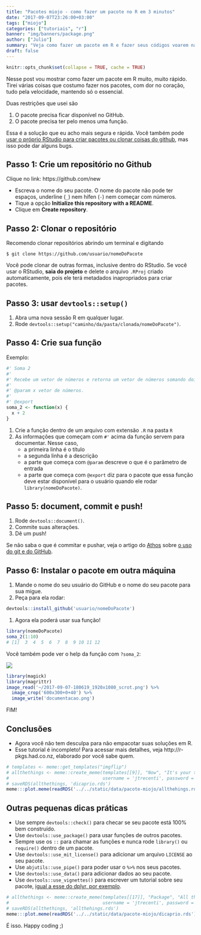 ```yaml
---
title: "Pacotes miojo - como fazer um pacote no R em 3 minutos"
date: "2017-09-07T23:26:00+03:00"
tags: ["miojo"]
categories: ["tutoriais", "r"]
banner: "img/banners/package.png"
author: ["Julio"]
summary: "Veja como fazer um pacote em R e fazer seus códigos voarem na velocidade da luz"
draft: false
---
```


```r
knitr::opts_chunk$set(collapse = TRUE, cache = TRUE)
```


Nesse post vou mostrar como fazer um pacote em R muito, muito rápido. Tirei várias coisas que costumo fazer nos pacotes, com dor no coração, tudo pela velocidade, mantendo só o essencial.

Duas restrições que usei são

1. O pacote precisa ficar disponível no GitHub.
2. O pacote precisa ter pelo menos uma função.

Essa é a solução que eu acho mais segura e rápida. Você também pode [usar o próprio RStudio para criar pacotes ou clonar coisas do github](http://curso-r.com/blog/2017/07/17/2017-07-17-rstudio-e-github/), mas isso pode dar alguns bugs.

## Passo 1: Crie um repositório no Github

Clique no link: https://github.com/new

- Escreva o nome do seu pacote. O nome do pacote não pode ter espaços, underline (`_`) nem hífen (`-`) nem começar com números.
- Tique a opção **Initialize this repository with a README**.
- Clique em **Create repository**.

## Passo 2: Clonar o repositório

Recomendo clonar repositórios abrindo um terminal e digitando

```
$ git clone https://github.com/usuario/nomeDoPacote
```

Você pode clonar de outras formas, inclusive dentro do RStudio. Se você usar o RStudio, **saia do projeto** e delete o arquivo `.RProj` criado automaticamente, pois ele terá metadados inapropriados para criar pacotes.

## Passo 3: usar `devtools::setup()`

1. Abra uma nova sessão R em qualquer lugar.
2. Rode `devtools::setup("caminho/da/pasta/clonada/nomeDoPacote")`.

## Passo 4: Crie sua função

Exemplo:

```r
#' Soma 2
#' 
#' Recebe um vetor de números e retorna um vetor de números somando dois
#' 
#' @param x vetor de números.
#'
#' @export
soma_2 <- function(x) {
  x + 2
}
```

1. Crie a função dentro de um arquivo com extensão `.R` na pasta `R`
2. As informações que começam com `#'` acima da função servem para documentar. Nesse caso,
    - a primeira linha é o título
    - a segunda linha é a descrição
    - a parte que começa com `@param` descreve o que é o parâmetro de entrada
    - a parte que começa com `@export` diz para o pacote que essa função deve estar disponível para o usuário quando ele rodar `library(nomeDoPacote)`.

## Passo 5: document, commit e push!

1. Rode `devtools::document()`.
1. Commite suas alterações.
2. Dê um push!

Se não saba o que é commitar e pushar, veja o artigo do [Athos](http://curso-r.com/author/athos/) sobre [o uso do git e do  GitHub](http://curso-r.com/blog/2017/07/17/2017-07-17-rstudio-e-github/).

## Passo 6: Instalar o pacote em outra máquina

1. Mande o nome do seu usuário do GitHub e o nome do seu pacote para sua migue.
1. Peça para ela rodar:

```r
devtools::install_github('usuario/nomeDoPacote')
```

1. Agora ela poderá usar sua função!

```r
library(nomeDoPacote)
soma_2(1:10)
# [1]  3  4  5  6  7  8  9 10 11 12
```

Você também pode ver o help da função com `?soma_2`:

![](/img/blog/pacote-miojo/documentacao.png)

```r
library(magick)
library(magrittr)
image_read('~/2017-09-07-180619_1920x1080_scrot.png') %>%
  image_crop('600x300+0+40') %>%
  image_write('documentacao.png')
```

FIM!

## Conclusões

- Agora você não tem desculpa para não empacotar suas soluções em R.
- Esse tutorial é incompleto! Para acessar mais detalhes, veja http://r-pkgs.had.co.nz, elaborado por você sabe quem.

```r
# templates <- meme::get_templates("imgflip")
# allthethings <- meme::create_meme(templates[[9]], "Now", "It's your turn",
#                                   username = 'jtrecenti', password = 'XXX')
# saveRDS(allthethings, 'dicaprio.rds')
meme:::plot.meme(readRDS('../../static/data/pacote-miojo/allthehings.rds'))
```

## Outras pequenas dicas práticas

- Use sempre `devtools::check()` para checar se seu pacote está 100% bem construído.
- Use `devtools::use_package()` para usar funções de outros pacotes. 
- Sempre use os `::` para chamar as funções e nunca rode `library()` ou `require()` dentro de um pacote.
- Use `devtools::use_mit_license()` para adicionar um arquivo `LICENSE` ao seu pacote.
- Use `abjutils::use_pipe()` para poder usar o `%>%` nos seus pacotes.
- Use `devtools::use_data()` para adicionar dados ao seu pacote.
- Use `devtools::use_vignettes()` para escrever um tutorial sobre seu pacote, [igual a esse do dplyr, por exemplo](https://cran.r-project.org/web/packages/dplyr/vignettes/dplyr.html).


```r
# allthethings <- meme::create_meme(templates[[17]], "Package", "All the things!",
#                                   username = 'jtrecenti', password = 'XXX')
# saveRDS(allthethings, 'allthehings.rds')
meme:::plot.meme(readRDS('../../static/data/pacote-miojo/dicaprio.rds'))
```


É isso. Happy coding ;)
